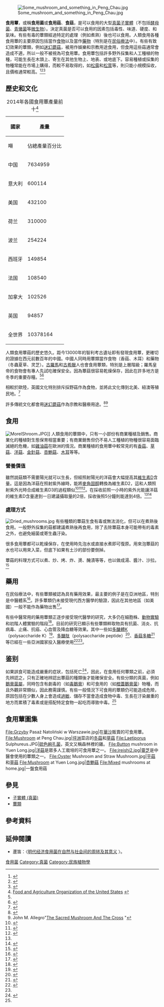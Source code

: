 [[File:Some_mushroom_and_something_in_Peng_Chau.jpg|thumb]]

'''食用蕈'''，或稱'''食用菌'''或'''食用菇'''、'''食菇'''，是可以食用的大型[[真菌|真菌]][[子實體_(真菌)|子實體]]（不包括[[酵母菌|酵母菌]]、[[青黴菌|青黴菌]]等[[微生物|微生物]]）。決定真菌是否可以食用的因素包括毒性、味道、硬度、和氣味。有些有毒的蕈類經過特定的處理（例如煮熟）後也可以食用。人類食用各種食用蕈的主要原因包括當作[[食物|食物]]以及當作[[藥物|藥物]]（特別是在[[民俗療法|民俗療法]]中）。有些有致幻效果的蕈類，例如[[迷幻蘑菇|迷幻蘑菇]]，被用作娛樂和宗教用途食用，但食用這些菇通常會造成不適，所以一般不被視為可食用蕈。食用蕈包括許多野外採集和人工種植的物種，可能生長在木頭上、寄生在其他生物上、地表、或地底下。容易種植或採集的物種常能在市場上購得，而較不易取得的，如[[松露|松露]]和[[松茸|松茸]]等，則只能小規模採收，且價格通常較高。<ref name=def>{{cite book|last = Chang| first = Shu-Ting|author2=Phillip G. Miles| title = Mushrooms: cultivation, nutritional value, medicinal effect, and Environmental Impact|publisher = CRC Press|year = 1989|pages = 4–6|url= http://books.google.com/?id=XO4EGzpp1M0C&printsec=frontcover|isbn = 0-8493-1043-1}}</ref><ref name="Arora">{{cite book|author=Arora D| title=Mushrooms demystified | year=1986 | publisher=Ten Speed Press|page=23|isbn=0-89815-169-4}}</ref><ref name=Boa2004>{{cite book |author=Boa E. | title=Wild Edible Fungi: A Global Overview of their Use and Importance to People |url=https://archive.org/details/bub_gb_Zd2NlcNZgvcC |year=2004 |publisher=Food and Agriculture Organization of the United Nations |isbn=92-5-105157-7}}</ref>

==歷史和文化==
{| class="wikitable sortable" style="float: right;"
|+ 2014年各國食用蕈產量前十<ref>[http://faostat3.fao.org/home/index.html Food and Agriculture Organization of the United States] {{webarchive|url=https://web.archive.org/web/20130401115157/http://faostat3.fao.org/home/index.html |date=2013-04-01 }}</ref>
|-
!rowspan=2|國家
!colspan=4|產量
|-
!噸
!佔總產量百分比
|-
| 中国
|7634959
|align=right| 73.5 
|-
| 意大利
|600114
|align=right| 5.78 
|-
| 美国
|432100
|align=right| 4.16 
|-
| 荷兰
|310000
|align=right| 2.98 
|-
| 波兰
|254224 
|align=right| 2.44 
|-
|西班牙
|149854
|align=right| 1.44 
|-
|法国
|108540
|align=right| 1.04 
|-
|加拿大
|102526
|align=right| 0.98 
|-
|英国
|94857
|align=right|  0.81
|-
|全世界
|10378164
|align=right| 100 
|}
人類食用蕈菇的歷史悠久。距今13000年的智利考古遺址即有發現食用蕈，更確切的證據在西元前數百年的中國。中國人同時用蕈類當作食物（香菇、木耳）和藥物（冬蟲夏草、灵芝）。[[古羅馬|古羅馬]]和[[古希臘|古希臘]]人也會食用蕈類，特別是上層階級；羅馬皇帝的食物會有專人先試吃確保安全。因為蕈菇很容易乾燥保存，因此在許多地方是冬季的重要存糧。<ref name=Boa2004/><ref name=Jordan2006>{{cite book |author=Jordan P. |title=Field Guide to Edible Mushrooms of Britain and Europe |year=2006 |publisher=New Holland Publishers |isbn=978-1-84537-419-8 |page=10 |url=http://books.google.com/books?id=t1FBH5cNTe0C&pg=PA10 |access-date=2015-08-12 |archive-date=2016-06-10 |archive-url=https://web.archive.org/web/20160610142801/https://books.google.com/books?id=t1FBH5cNTe0C&pg=PA10 |dead-url=no }}</ref>

相較於歐陸，英國文化特別排斥採野菇作為食物，並將此文化傳到北美、紐澳等殖民地。<ref>{{cite web|url=https://tcpermaculture.com/site/2013/07/01/fighting-fungophobia-or-mycophobia-the-fear-of-mushrooms/|title=存档副本|access-date=2020-11-18|archive-date=2021-04-11|archive-url=https://web.archive.org/web/20210411164544/https://tcpermaculture.com/site/2013/07/01/fighting-fungophobia-or-mycophobia-the-fear-of-mushrooms/|dead-url=no}}</ref>

許多傳統文化都會用[[迷幻蘑菇|迷幻蘑菇]]作為宗教和醫療用途。<ref>{{Cite web|url=http://www.samorini.net/doc/sam/sah_int.htm |title=The oldest Representations of Hallucinogenic Mushrooms in the World. |publisher=[http://www.samorini.net/ www.samorini.net/] |accessdate=2007-04-04 |archiveurl=https://web.archive.org/web/20060116104741/http://www.samorini.net/doc/sam/sah_int.htm |archivedate=2006-01-16 |deadurl=yes }}</ref><ref>John M. Allegro"[http://www.phreak.co.uk/debespace/John_Allegro___The_Sacred_Mushroom_And_The_Cross.pdf The Sacred Mushroom And The Cross] {{webarchive|url=https://web.archive.org/web/20100215041122/http://www.phreak.co.uk/debespace/John_Allegro___The_Sacred_Mushroom_And_The_Cross.pdf |date=2010-02-15 }}"</ref>

==食用==
{{further|食用蕈列表}}
[[File:MorelShroom.JPG|thumb]]]]
人類食用的蕈類中，只有一小部份有商業種植及銷售。商業化的種植對生態保育相當重要；有商業銷售但仍不易人工種植的物種很容易面臨滅絕的危機，如[[雞油菇|雞油菇]]在歐洲的情況。商業種植的食用蕈中較常見的有[[香菇|香菇]]、[[草菇|草菇]]、[[洋菇|洋菇]]、[[金針菇|金針菇]]、[[杏鮑菇|杏鮑菇]]、[[木耳|木耳]]等等。

===營養價值===
雖然說菇類不需要陽光就可以生長，但經照射陽光的洋菇會大幅提高其[[維生素D|維生素D]]含量。這是因為洋菇在照射紫外線時，能將[[麥角固醇|麥角固醇]]轉換為維生素D2，這和人類照射紫外光時合成維生素D3的過程類似<ref name="LATeat">{{cite news |author=Bowerman S |date=2008-03-31 |title=If mushrooms see the light |work=[[Los_Angeles_Times|Los Angeles Times]] |url=http://articles.latimes.com/2008/mar/31/health/he-eat31 |accessdate=2015-08-12 |archive-date=2011-09-04 |archive-url=https://web.archive.org/web/20110904135924/http://articles.latimes.com/2008/mar/31/health/he-eat31 |dead-url=no }}</ref><ref>{{cite journal |author=Koyyalamudi SR, Jeong SC, Song CH, Cho KY, Pang G |title=Vitamin D2 formation and bioavailability from Agaricus bisporus button mushrooms treated with ultraviolet irradiation |journal=J Agric Food Chem |volume=57 |issue=8 |pages=3351–5 |date=April 2009 |pmid=19281276 |doi=10.1021/jf803908q}}</ref><ref>{{cite journal |author=Lee GS, Byun HS, Yoon KH, Lee JS, Choi KC, Jeung EB |title=Dietary calcium and vitamin D2 supplementation with enhanced Lentinula edodes improves osteoporosis-like symptoms and induces duodenal and renal active calcium transport gene expression in mice |journal=Eur J Nutr |volume=48 |issue=2 |pages=75–83 |date=March 2009 |pmid=19093162 |doi=10.1007/s00394-008-0763-2}}</ref>。在採收前照一小時的紫外光能讓洋菇的維生素D含量達到一日建議攝取量的2倍，採收後照5分鐘則能達到4倍。<ref name="LATeat" /><ref>{{cite journal |author=Koyyalamudi SR, Jeong SC, Song CH, Cho KY, Pang G |year=2009 |title=Vitamin D2 formation and bioavailability from Agaricus bisporus button mushrooms treated with ultraviolet irradiation |journal=J Agric Food Chem |volume=57 |issue=8 |pages=3351–5 |publisher= |doi=10.1021/jf803908q |pmid=19281276 |pmc= |url= |accessdate=2013-03-17}}</ref>

===處理方式===
[[File:Dried_mushrooms.jpg|thumb]]
有些種類的蕈菇生食有毒或無法消化，但可以在煮熟後食用。一般野外採集的菇都建議煮熟後再食用，除了去除蕈菇本身可能帶有的毒素之外，也避免細菌或寄生蟲汙染。

很多食用蕈都可以乾燥保存，在使用時先泡水或直接水煮即可復原。用來泡蕈菇的水也可以用來入菜，但底下如果有土沙的部份要倒掉。

蕈菇的料理方式可以煮、炒、烤、炸、燙、醃漬等等，也以做成湯、醬汁、沙拉。<ref>{{cite web|title=Mushroom recipes|url=http://www.bbc.co.uk/food/mushroom|publisher=BBC Food|access-date=2015-08-12|archive-date=2021-05-16|archive-url=https://web.archive.org/web/20210516073045/https://www.bbc.co.uk/food/mushroom|dead-url=no}}</ref>

==藥用==
在民俗療法中，有些蕈類被認為具有藥用效果，最主要的例子是在亞洲地區，特別是中醫體系<ref name=Hobbs1995>{{cite book |author=Hobbs CJ. |title=Medicinal Mushrooms: An Exploration of Tradition, Healing & Culture |publisher=Culinary Arts Ltd |location=Portland, Oregon |year=1995 |page=20 |isbn=1-884360-01-7}}</ref>。許多蕈類仍未接受現代西方醫學的驗證，因此在其他地區（如美國）一般不能作為藥物出售<ref>{{cite journal |author=Sullivan R, Smith JE, Rowan NJ |year=2006 |title= Medicinal mushrooms and cancer therapy: translating a traditional practice into Western medicine|journal=Perspect Biol Med |volume=49 |issue=2 |pages=159–70 |publisher= |doi= 10.1353/pbm.2006.0034|pmid=16702701 |pmc= |url=https://archive.org/details/sim_perspectives-in-biology-and-medicine_spring-2006_49_2/page/159|accessdate=2013-03-17}}</ref>。

有些中醫常用的藥用蕈類正逐步接受現代醫學的研究，大多仍在細胞株、[[動物實驗|動物實驗]]和初階人體實驗的階段<ref name=Borchers>{{cite journal |last1=Borchers |first1=A. T. |last2=Krishnamurthy |first2=A. |last3=Keen |first3=C. L. |last4=Meyers |first4=F. J. |last5=Gershwin |first5=M. E. |title=The Immunobiology of Mushrooms |journal=Experimental Biology and Medicine |volume=233 |issue=3 |pages=259–76 |year=2008 |pmid=18296732 |doi=10.3181/0708-MR-227}}</ref>。目前的研究已顯示有些蕈類粹取物具有抗菌、消炎、抗病毒、止痛、抗癌、心血管及降血糖等效果。其中一些如[[多醣體K|多醣體K]]（polysaccharide K）<ref>{{cite web |url=http://www.mskcc.org/mskcc/html/69194.cfm |title=Coriolus Versicolor |work=About Herbs, Botanicals & Other Products |publisher=Memorial Sloan-Kettering Cancer Center |access-date=2015-08-12 |archive-date=2011-11-02 |archive-url=https://web.archive.org/web/20111102071932/http://www.mskcc.org/mskcc/html/69194.cfm |dead-url=no }}</ref>、[[多醣肽|多醣肽]]（polysaccharide peptide）<ref>{{cite journal |last1=Ng |first1=T. B. |title=A review of research on the protein-bound polysaccharide (polysaccharopeptide, PSP) from the mushroom Coriolus versicolor (basidiomycetes: Polyporaceae) |journal=General Pharmacology: the Vascular System |volume=30 |issue=1 |pages=1–4 |year=1998 |pmid=9457474 |doi=10.1016/S0306-3623(97)00076-1}}</ref>、[[香菇多糖|香菇多糖]]<ref>{{Cite web |url=http://www.mskcc.org/mskcc/html/69279.cfm |title=存档副本 |access-date=2015-08-12 |archive-date=2012-12-28 |archive-url=https://archive.is/20121228025756/http://www.mskcc.org/mskcc/html/69279.cfm |dead-url=no }}</ref>等已經在一些亞洲國家投入醫療使用<ref name="CancerResearchUK">{{cite journal |last1=Sullivan |first1=Richard |last2=Smith |first2=John E. |last3=Rowan |first3=Neil J. |title=Medicinal Mushrooms and Cancer Therapy: translating a traditional practice into Western medicine |url=https://archive.org/details/sim_perspectives-in-biology-and-medicine_spring-2006_49_2/page/159 |journal=Perspectives in Biology and Medicine |volume=49 |issue=2 |pages=159–70 |year=2006 |pmid=16702701 |doi=10.1353/pbm.2006.0034}}</ref><ref name=Borchers />。

==鉴别==
如果誤食可能造成嚴重的症狀，包括死亡<ref name="Barbee et al">{{cite journal |author=Barbee G, Berry-Cabán C, Barry J, Borys D, Ward J, Salyer S |title=Analysis of mushroom exposures in Texas requiring hospitalization, 2005-2006 |journal=Journal of Medical Toxicology |volume=5 |issue=2 |pages=59–62 |year=2009 |pmid=19415588 |url=http://jmt.pennpress.org/strands/jmt/toc.htm;jsessionid=ECC1ED5314DF17993B4B357234FB1F8D?issue=20090502 |doi=10.1007/BF03161087 }}{{dead link|date=2018年2月 |bot=InternetArchiveBot |fix-attempted=yes }}</ref>，因此，在食用任何蕈類之前，必須先辨認之，只有正確地辨認出蕈菇的種類後才能確保安全。有些分類的真菌，例如[[鵝膏菌屬|鵝膏菌屬]]，同時包含有劇毒的（如[[毒鵝膏|毒鵝膏]]）和可食用的（如[[橙蓋鵝膏菌|橙蓋鵝膏菌]]）物種，而且外觀非常類似，因此務需謹慎。有些一般情況下可食用的蕈類仍可能造成危險，原因包括在少數人身上會造成[[過敏|過敏]]、儲存不當會造成食物中毒、生長在汙染嚴重的地方而累積了毒素或是搭配特定食物一起吃而導致中毒。<ref name=kalac00/>

==食用蕈圖集==
<gallery>
File:Grzyby Pasaż Natoliński w Warszawie.jpg|在[[華沙|華沙]]販賣的可食用蕈。
File:Mushroom at Peng Chau.jpg|[[坪洲|坪洲]]菜店的[[冬菇|冬菇]]和[[草菇|草菇]]
File:Laetiporus Sulphureus.JPG|[[硫色絢孔菌|硫色絢孔菌]]，英文又稱森林裡的雞。
File:Button mushroom in Yuen Long.jpg|[[洋菇|洋菇]]是眾多人工栽培的可食用蕈之一。
File:jreishi2.jpg|[[靈芝|靈芝]]是中醫會使用的蕈類之一。
File:Oyster Mushroom and Straw Mushroom.jpg|[[平菇|平菇]]和[[草菇|草菇]]
File:Mushroom at Yuen Long.jpg|[[杏鮑菇|杏鮑菇]]
File:Mixed mushrooms at home.jpg|一盤食用菇
</gallery>

==參見==
{{portal box|真菌|飲食}}
*[[子實體_(真菌)|子實體 (真菌)]]
*[[蕈類|蕈類]]
==參考資料==
{{Reflist|colwidth=30em|refs=

<ref name=kalac00>{{cite journal| title=A review of trace element concentrations in edible mushrooms| url=https://archive.org/details/sim_food-chemistry_2000-05_69_3/page/273| first=Pavel| last=Kalač| first2=Lubomı́r| last2=Svoboda| journal=Food Chemistry| volume=69| number=3| date=2000-05-15| pages=273–281| doi=10.1016/S0308-8146(99)00264-2}}</ref>

}}
==延伸閱讀==
*蘆笛：〈[http://www.nssd.org/articles/Article_Read.aspx?id=666696258 明代经济食用菌在自然与社会间的周转及其意义] {{Wayback|url=http://www.nssd.org/articles/Article_Read.aspx?id=666696258 |date=20201014034529 }}〉。
[[Category:食用菌|]]
[[Category:真菌|Category:真菌]]
[[Category:民族植物學|Category:民族植物學]]